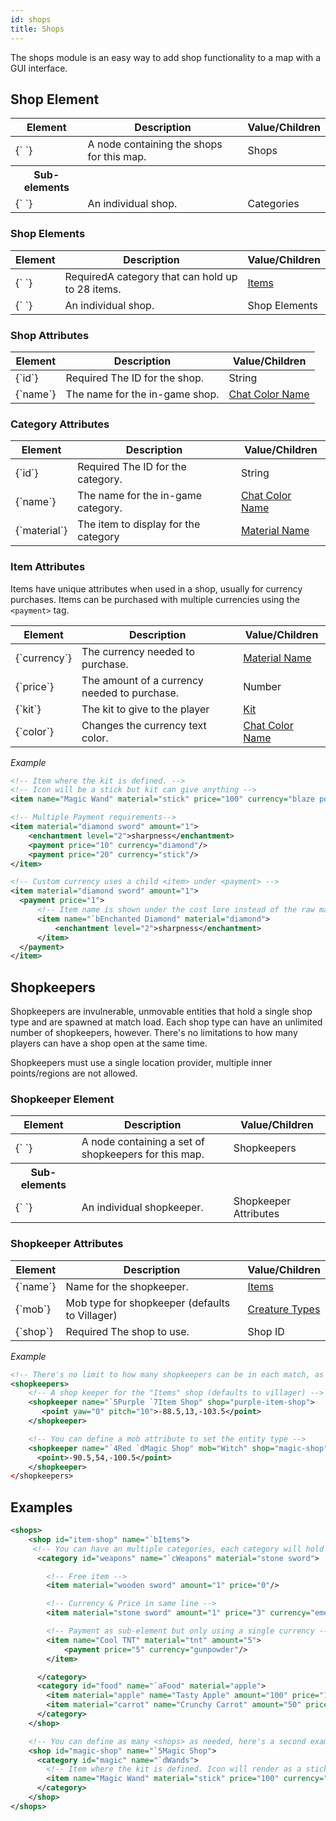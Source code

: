 ```yaml
---
id: shops
title: Shops
---
```


The shops module is an easy way to add shop functionality to a map with a GUI interface.

## Shop Element

<div className="table-container">
  <table>
    <thead>
      <tr>
        <th>Element</th>
        <th>Description</th>
        <th>Value/Children</th>
      </tr>
    </thead>
    <tbody>
      <tr>
        <td>
          <label>{`<shops> </shops>`}</label>
        </td>
        <td>A node containing the shops for this map.</td>
        <td>
          <span className="badge badge--secondary">Shops</span>
        </td>
      </tr>
      <tr>
        <th>Sub-elements</th>
        <th />
        <th />
      </tr>
      <tr>
        <td>
          <label>{`<shop> </shop>`}</label>
        </td>
        <td>An individual shop.</td>
        <td>
          <span className="badge badge--secondary">Categories</span>
        </td>
      </tr>
    </tbody>
  </table>
</div>

### Shop Elements

<div className="table-container">
  <table>
    <thead>
      <tr>
        <th>Element</th>
        <th>Description</th>
        <th>Value/Children</th>
      </tr>
    </thead>
    <tbody>
      <tr>
        <td>
          <label>{`<category> </category>`}</label>
        </td>
        <td>
          <span className="badge badge--danger">Required</span>A category that can
          hold up to 28 items.
        </td>
        <td>
          <a href="/docs/modules/gear/items">Items</a>
        </td>
      </tr>
      <tr>
        <td>
          <label>{`<shop> </shop>`}</label>
        </td>
        <td>An individual shop.</td>
        <td>
          <span className="badge badge--secondary">Shop Elements</span>
        </td>
      </tr>
    </tbody>
  </table>
</div>

### Shop Attributes

<div className="table-container">
  <table>
    <thead>
      <tr>
        <th>Element</th>
        <th>Description</th>
        <th>Value/Children</th>
      </tr>
    </thead>
    <tbody>
      <tr>
        <td>
          <label>{`id`}</label>
        </td>
        <td>
          <span className="badge badge--danger">Required</span>
          The ID for the shop.
        </td>
        <td>
          <span className="badge badge--primary">String</span>
        </td>
      </tr>
      <tr>
        <td>
          <label>{`name`}</label>
        </td>
        <td>The name for the in-game shop.</td>
        <td>
          <a href="/docs/reference/misc/formatting#chatColors">
            Chat Color Name
          </a>
        </td>
      </tr>
    </tbody>
  </table>
</div>

### Category Attributes

<div className="table-container">
  <table>
    <thead>
      <tr>
        <th>Element</th>
        <th>Description</th>
        <th>Value/Children</th>
      </tr>
    </thead>
    <tbody>
      <tr>
        <td>
          <label>{`id`}</label>
        </td>
        <td>
          <span className="badge badge--danger">Required</span>
          The ID for the category.
        </td>
        <td>
          <span className="badge badge--primary">String</span>
        </td>
      </tr>
      <tr>
        <td>
          <label>{`name`}</label>
        </td>
        <td>The name for the in-game category.</td>
        <td>
          <a href="/docs/reference/misc/formatting#chatColors">
            Chat Color Name
          </a>
        </td>
      </tr>
      <tr>
        <td>
          <label>{`material`}</label>
        </td>
        <td>The item to display for the category</td>
        <td>
          <a href="/docs/reference/items/inventory#material_matchers">
            Material Name
          </a>
        </td>
      </tr>
    </tbody>
  </table>
</div>

### Item Attributes

Items have unique attributes when used in a shop, usually for currency purchases.
Items can be purchased with multiple currencies using the `<payment>` tag.

<div className="table-container">
  <table>
    <thead>
      <tr>
        <th>Element</th>
        <th>Description</th>
        <th>Value/Children</th>
      </tr>
    </thead>
    <tbody>
      <tr>
        <td>
          <label>{`currency`}</label>
        </td>
        <td>The currency needed to purchase.</td>
        <td>
          <a href="/docs/reference/items/inventory#material_matchers">
            Material Name
          </a>
        </td>
      </tr>
      <tr>
        <td>
          <label>{`price`}</label>
        </td>
        <td>The amount of a currency needed to purchase.</td>
        <td>
          <span className="badge badge--primary">Number</span>
        </td>
      </tr>
      <tr>
        <td>
          <label>{`kit`}</label>
        </td>
        <td>The kit to give to the player</td>
        <td>
          <a href="/docs/modules/gear/kits">Kit</a>
        </td>
      </tr>
      <tr>
        <td>
          <label>{`color`}</label>
        </td>
        <td>Changes the currency text color.</td>
        <td>
          <a href="/docs/reference/misc/formatting#chatColors">
            Chat Color Name
          </a>
        </td>
      </tr>
    </tbody>
  </table>
</div>

_Example_

```xml
<!-- Item where the kit is defined. -->
<!-- Icon will be a stick but kit can give anything -->
<item name="Magic Wand" material="stick" price="100" currency="blaze powder" kit="magic-kit">

<!-- Multiple Payment requirements-->
<item material="diamond sword" amount="1">
    <enchantment level="2">sharpness</enchantment>
    <payment price="10" currency="diamond"/>
    <payment price="20" currency="stick"/>
</item>

<!-- Custom currency uses a child <item> under <payment> -->
<item material="diamond sword" amount="1">
  <payment price="1">
      <!-- Item name is shown under the cost lore instead of the raw material name -->
      <item name="`bEnchanted Diamond" material="diamond">
          <enchantment level="2">sharpness</enchantment>
      </item>
  </payment>
</item>
```

## Shopkeepers

Shopkeepers are invulnerable, unmovable entities that hold a single shop type and are spawned at match load.
Each shop type can have an unlimited number of shopkeepers, however. There's no limitations to how many players
can have a shop open at the same time.

Shopkeepers must use a single location provider, multiple inner points/regions are not allowed.

### Shopkeeper Element

<div className="table-container">
  <table>
    <thead>
      <tr>
        <th>Element</th>
        <th>Description</th>
        <th>Value/Children</th>
      </tr>
    </thead>
    <tbody>
      <tr>
        <td>
          <label>{`<shopkeepers> </shopkeepers>`}</label>
        </td>
        <td>A node containing a set of shopkeepers for this map.</td>
        <td>
          <span className="badge badge--secondary">Shopkeepers</span>
        </td>
      </tr>
      <tr>
        <th>Sub-elements</th>
        <th />
        <th />
      </tr>
      <tr>
        <td>
          <label>{`<shopkeeper> </shopkeeper>`}</label>
        </td>
        <td>An individual shopkeeper.</td>
        <td>
          <span className="badge badge--secondary">Shopkeeper Attributes</span>
        </td>
      </tr>
    </tbody>
  </table>
</div>

### Shopkeeper Attributes

<div className="table-container">
  <table>
    <thead>
      <tr>
        <th>Element</th>
        <th>Description</th>
        <th>Value/Children</th>
      </tr>
    </thead>
    <tbody>
      <tr>
        <td>
          <label>{`name`}</label>
        </td>
        <td>Name for the shopkeeper.</td>
        <td>
          <a href="/docs/modules/gear/items">Items</a>
        </td>
      </tr>
      <tr>
        <td>
          <label>{`mob`}</label>
        </td>
        <td>Mob type for shopkeeper (defaults to Villager)</td>
        <td>
          <a href="/docs/reference/entities/entity-types">Creature Types</a>
        </td>
      </tr>
      <tr>
        <td>
          <label>{`shop`}</label>
        </td>
        <td>
          <span className="badge badge--danger">Required</span>
          The shop to use.
        </td>
        <td>Shop ID</td>
      </tr>
    </tbody>
  </table>
</div>

_Example_

```xml
<!-- There's no limit to how many shopkeepers can be in each match, as long as each <shop> has at least 1 keeper -->
<shopkeepers>
    <!-- A shop keeper for the "Items" shop (defaults to villager) -->
    <shopkeeper name="`5Purple `7Item Shop" shop="purple-item-shop">
       <point yaw="0" pitch="10">-88.5,13,-103.5</point>
    </shopkeeper>

    <!-- You can define a mob attribute to set the entity type -->
    <shopkeeper name="`4Red `dMagic Shop" mob="Witch" shop="magic-shop" />
      <point>-90.5,54,-100.5</point>
    </shopkeeper>
</shopkeepers>
```

## Examples

```xml
<shops>
    <shop id="item-shop" name="`bItems">
     <!-- You can have an multiple categories, each category will hold up to 28 items -->
      <category id="weapons" name="`cWeapons" material="stone sword">

        <!-- Free item -->
        <item material="wooden sword" amount="1" price="0"/>

        <!-- Currency & Price in same line -->
        <item material="stone sword" amount="1" price="3" currency="emerald" />

        <!-- Payment as sub-element but only using a single currency -->
        <item name="Cool TNT" material="tnt" amount="5">
            <payment price="5" currency="gunpowder"/>
        </item>

      </category>
      <category id="food" name="`aFood" material="apple">
        <item material="apple" name="Tasty Apple" amount="100" price="10" currency="gold ingot"/>
        <item material="carrot" name="Crunchy Carrot" amount="50" price="4" currency="gold ingot"/>
      </category>
    </shop>

    <!-- You can define as many <shops> as needed, here's a second example -->
    <shop id="magic-shop" name="`5Magic Shop">
      <category id="magic" name="`dWands">
        <!-- Item where the kit is defined. Icon will render as a stick but kit can give anything -->
        <item name="Magic Wand" material="stick" price="100" currency="blaze powder" kit="magic-kit">
      </category>
    </shop>
</shops>
```
